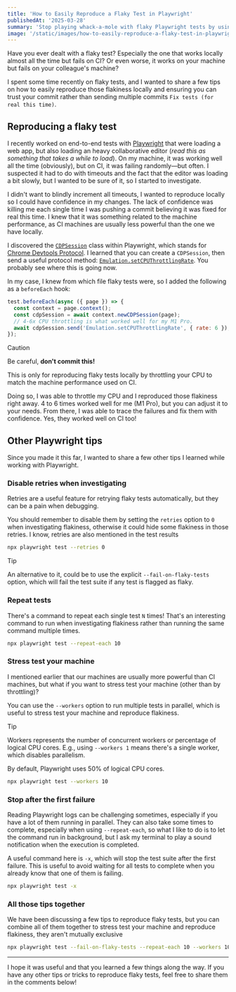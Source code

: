 ```yaml
---
title: 'How to Easily Reproduce a Flaky Test in Playwright'
publishedAt: '2025-03-28'
summary: 'Stop playing whack-a-mole with flaky Playwright tests by using CPU throttling to reliably reproduce CI failures on your local machine.'
image: '/static/images/how-to-easily-reproduce-a-flaky-test-in-playwright/banner.jpg'
---
```


Have you ever dealt with a flaky test? Especially the one that works locally almost all the time but fails on CI? Or even worse, it works on your machine but fails on your colleague's machine?

I spent some time recently on flaky tests, and I wanted to share a few tips on how to easily reproduce those flakiness locally and ensuring you can trust your commit rather than sending multiple commits `Fix tests (for real this time)`.

## Reproducing a flaky test

I recently worked on end-to-end tests with [Playwright](https://playwright.dev/) that were loading a web app, but also loading an heavy collaborative editor (_read this as something that takes a while to load_). On my machine, it was working well all the time (obviously), but on CI, it was failing randomly—but often. I suspected it had to do with timeouts and the fact that the editor was loading a bit slowly, but I wanted to be sure of it, so I started to investigate.

I didn't want to blindly increment all timeouts, I wanted to reproduce locally so I could have confidence in my changes. The lack of confidence was killing me each single time I was pushing a commit believing it was fixed for real this time. I knew that it was something related to the machine performance, as CI machines are usually less powerful than the one we have locally.

I discovered the [`CDPSession`](https://playwright.dev/docs/api/class-cdpsession) class within Playwright, which stands for [Chrome Devtools Protocol](https://chromedevtools.github.io/devtools-protocol/). I learned that you can create a `CDPSession`, then send a useful protocol method: [`Emulation.setCPUThrottlingRate`](https://chromedevtools.github.io/devtools-protocol/tot/Emulation/#method-setCPUThrottlingRate). You probably see where this is going now.

In my case, I knew from which file flaky tests were, so I added the following as a `beforeEach` hook:

```js
test.beforeEach(async ({ page }) => {
  const context = page.context();
  const cdpSession = await context.newCDPSession(page);
  // 4-6x CPU throttling is what worked well for my M1 Pro.
  await cdpSession.send('Emulation.setCPUThrottlingRate', { rate: 6 });
});
```

> [!CAUTION]
> Be careful, **don't commit this!**
>
> This is only for reproducing flaky tests locally by throttling your CPU to match the machine performance used on CI.

Doing so, I was able to throttle my CPU and I reproduced those flakiness right away. 4 to 6 times worked well for me (M1 Pro), but you can adjust it to your needs. From there, I was able to trace the failures and fix them with confidence. Yes, they worked well on CI too!

## Other Playwright tips

Since you made it this far, I wanted to share a few other tips I learned while working with Playwright.

### Disable retries when investigating

Retries are a useful feature for retrying flaky tests automatically, but they can be a pain when debugging.

You should remember to disable them by setting the `retries` option to `0` when investigating flakiness, otherwise it could hide some flakiness in those retries. I know, retries are also mentioned in the test results

```bash
npx playwright test --retries 0
```

> [!TIP]
> An alternative to it, could be to use the explicit `--fail-on-flaky-tests` option, which will fail the test suite if any test is flagged as flaky.

### Repeat tests

There's a command to repeat each single test `N` times! That's an interesting command to run when investigating flakiness rather than running the same command multiple times.

```bash
npx playwright test --repeat-each 10
```

### Stress test your machine

I mentioned earlier that our machines are usually more powerful than CI machines, but what if you want to stress test your machine (other than by throttling)?

You can use the `--workers` option to run multiple tests in parallel, which is useful to stress test your machine and reproduce flakiness.

> [!TIP]
> Workers represents the number of concurrent workers or percentage of logical CPU cores. E.g., using `--workers 1` means there's a single worker, which disables parallelism.
>
> By default, Playwright uses 50% of logical CPU cores.

```bash
npx playwright test --workers 10
```

### Stop after the first failure

Reading Playwright logs can be challenging sometimes, especially if you have a lot of them running in parallel. They can also take some times to complete, especially when using `--repeat-each`, so what I like to do is to let the command run in background, but I ask my terminal to play a sound notification when the execution is completed.

A useful command here is `-x`, which will stop the test suite after the first failure. This is useful to avoid waiting for all tests to complete when you already know that one of them is failing.

```bash
npx playwright test -x
```

### All those tips together

We have been discussing a few tips to reproduce flaky tests, but you can combine all of them together to stress test your machine and reproduce flakiness, they aren't mutually exclusive

```bash
npx playwright test --fail-on-flaky-tests --repeat-each 10 --workers 10 -x
```

---

I hope it was useful and that you learned a few things along the way. If you have any other tips or tricks to reproduce flaky tests, feel free to share them in the comments below!
